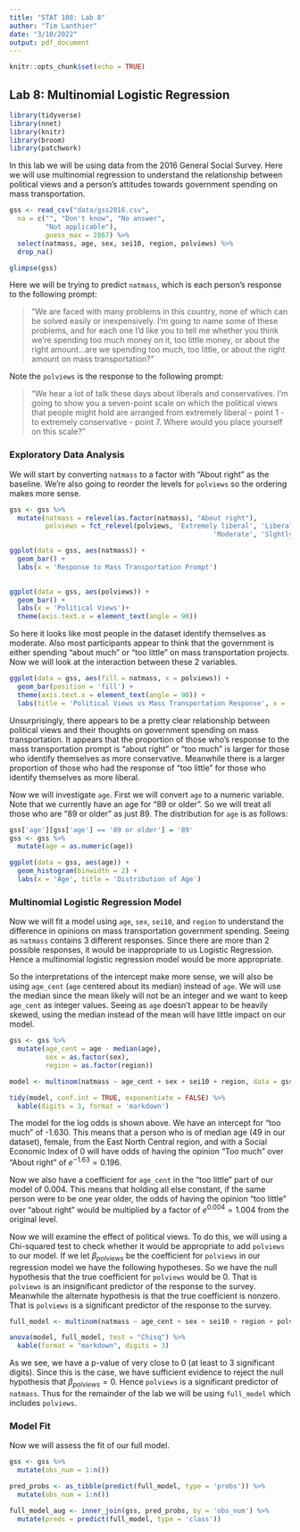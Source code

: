 ```yaml
---
title: "STAT 108: Lab 8"
author: "Tim Lanthier"
date: "3/10/2022"
output: pdf_document
---
```


```r
knitr::opts_chunk$set(echo = TRUE)
```

## Lab 8: Multinomial Logistic Regression

```r
library(tidyverse)
library(nnet)
library(knitr)
library(broom)
library(patchwork)
```
In this lab we will be using data from the 2016 General Social Survey. Here we will use multinomial regression to understand the relationship between political views and a person's attitudes towards government spending on mass transportation.

```r
gss <- read_csv("data/gss2016.csv",
  na = c("", "Don't know", "No answer", 
         "Not applicable"), 
         guess_max = 2867) %>%
  select(natmass, age, sex, sei10, region, polviews) %>%
  drop_na()

glimpse(gss)
```

Here we will be trying to predict `natmass`, which is each person's response to the following prompt:

>“We are faced with many problems in this country, none of which can be solved easily or inexpensively. I’m going to name some of these problems, and for each one I’d like you to tell me whether you think we’re spending too much money on it, too little money, or about the right amount…are we spending too much, too little, or about the right amount on mass transportation?”

Note the `polviews` is the response to the following prompt:

>“We hear a lot of talk these days about liberals and conservatives. I’m going to show you a seven-point scale on which the political views that people might hold are arranged from extremely liberal - point 1 - to extremely conservative - point 7. Where would you place yourself on this scale?”

### Exploratory Data Analysis

We will start by converting `natmass` to a factor with "About right" as the baseline. We're also going to reorder the levels for `polviews` so the ordering makes more sense.

```r
gss <- gss %>%
  mutate(natmass = relevel(as.factor(natmass), "About right"),
         polviews = fct_relevel(polviews, 'Extremely liberal', 'Liberal', 'Slightly liberal', 
                                                   'Moderate', 'Slghtly conservative', 'Conservative', 'Extrmly conservative'))
```

```r
ggplot(data = gss, aes(natmass)) +
  geom_bar() +
  labs(x = 'Response to Mass Transportation Prompt')
  

ggplot(data = gss, aes(polviews)) +
  geom_bar() +
  labs(x = 'Political Views')+
  theme(axis.text.x = element_text(angle = 90))

```

So here it looks like most people in the dataset identify themselves as moderate. Also most participants appear to think that the government is either spending "about much" or "too little" on mass transportation projects. Now we will look at the interaction between these 2 variables.

```r
ggplot(data = gss, aes(fill = natmass, x = polviews)) +
  geom_bar(position = 'fill') + 
  theme(axis.text.x = element_text(angle = 90)) +
  labs(title = 'Political Views vs Mass Transportation Response', x = 'Political Views')
```
Unsurprisingly, there appears to be a pretty clear relationship between political views and their thoughts on government spending on mass transportation. It appears that the proportion of those who's response to the mass transportation prompt is "about right" or "too much" is larger for those who identify themselves as more conservative. Meanwhile there is a larger proportion of those who had the response of "too little" for those who identify themselves as more liberal. 

Now we will investigate `age`. First we will convert `age` to a numeric variable. Note that we currently have an age for "89 or older". So we will treat all those who are "89 or older" as just 89. The distribution for `age` is as follows:

```r
gss['age'][gss['age'] == '89 or older'] = '89'
gss <- gss %>%
  mutate(age = as.numeric(age))

ggplot(data = gss, aes(age)) +
  geom_histogram(binwidth = 2) +
  labs(x = 'Age', title = 'Distribution of Age')
```

### Multinomial Logistic Regression Model

Now we will fit a model using `age`, `sex`, `sei10`, and `region` to understand the difference in opinions on mass transportation government spending. Seeing as `natmass` contains 3 different responses. Since there are more than 2 possible responses, it would be inappropriate to us Logistic Regression. Hence a multinomial logistic regression model would be more appropriate.

So the interpretations of the intercept make more sense, we will also be using `age_cent` (`age` centered about its median) instead of `age`. We will use the median since the mean likely will not be an integer and we want to keep `age_cent` as integer values. Seeing as `age` doesn't appear to be heavily skewed, using the median instead of the mean will have little impact on our model.

```r
gss <- gss %>% 
  mutate(age_cent = age - median(age),
         sex = as.factor(sex),
         region = as.factor(region))

model <- multinom(natmass ~ age_cent + sex + sei10 + region, data = gss)

tidy(model, conf.int = TRUE, exponentiate = FALSE) %>% 
  kable(digits = 3, format = 'markdown')
```

The model for the log odds is shown above. We have an intercept for "too much" of -1.630. This means that a person who is of median age (49 in our dataset), female, from the East North Central region, and with a Social Economic Index of 0 will have odds of having the opinion "Too much" over "About right" of $e^{-1.63} = 0.196$.
 
Now we also have a coefficient for `age_cent` in the "too little" part of our model of 0.004. This means that holding all else constant, if the same person were to be one year older, the odds of having the opinion "too little" over "about right" would be multiplied by a factor of $e^{0.004} = 1.004$ from the original level.

Now we will examine the effect of political views. To do this, we will using a Chi-squared test to check whether it would be appropriate to add `polviews` to our model. If we let $\beta_{polviews}$ be the coefficient for `polviews` in our regression model we have the following hypotheses.
\begin{align*}
  H_0: & \beta_{polviews} = 0 \\
  H_a: & \beta_{polviews} \neq 0
\end{align*}
So we have the null hypothesis that the true coefficient for `polviews` would be 0. That is `polviews` is an insignificant predictor of the response to the survey. Meanwhile the alternate hypothesis is that the true coefficient is nonzero. That is `polviews` is a significant predictor of the response to the survey.

```r
full_model <- multinom(natmass ~ age_cent + sex + sei10 + region + polviews, data = gss)

anova(model, full_model, test = "Chisq") %>%
  kable(format = "markdown", digits = 3)
```
As we see, we have a p-value of very close to 0 (at least to 3 significant digits). Since this is the case, we have sufficient evidence to reject the null hypothesis that $\beta_{polviews} = 0$. Hence `polviews` is a significant predictor of `natmass`. Thus for the remainder of the lab we will be using `full_model` which includes `polviews`.

### Model Fit

Now we will assess the fit of our full model.

```r
gss <- gss %>% 
  mutate(obs_num = 1:n())

pred_probs <- as_tibble(predict(full_model, type = 'probs')) %>%
  mutate(obs_num = 1:n())

full_model_aug <- inner_join(gss, pred_probs, by = 'obs_num') %>%
  mutate(preds = predict(full_model, type = 'class'))
```






